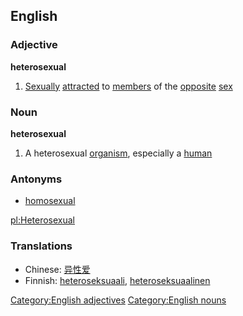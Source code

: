 ==English==
===Adjective===
'''heterosexual'''
# [[Sexually]] [[attracted]] to [[member]]s of the [[opposite]] [[sex]]
===Noun===
'''heterosexual'''
# A heterosexual [[organism]], especially a [[human]]
===Antonyms===
*[[homosexual]]
[[Category:English adjectives]]
[[Category:English nouns]]

[[pl:Heterosexual]]

===Translations===
*Chinese: [[异性爱]]
*Finnish: [[heteroseksuaali]], [[heteroseksuaalinen]]